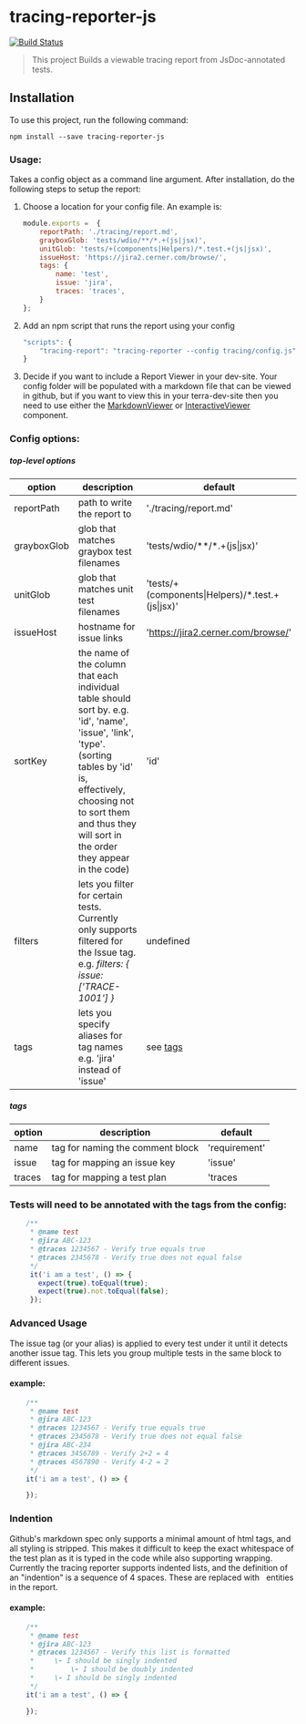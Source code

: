 # tracing-reporter-js


[![Build Status](https://jenkins.cerner.com/ion/job/medication-record/job/tracing-reporter-js/job/master/badge/icon)](https://jenkins.cerner.com/ion/job/medication-record/job/mar-js/job/master/)

> This project Builds a viewable tracing report from JsDoc-annotated tests.


## Installation

To use this project, run the following command:
```
npm install --save tracing-reporter-js
```

### Usage:
Takes a config object as a command line argument. After installation, do the following steps to setup the report:

1. Choose a location for your config file. An example is:

    ```javascript
    module.exports =  {
        reportPath: './tracing/report.md',
        grayboxGlob: 'tests/wdio/**/*.+(js|jsx)',
        unitGlob: 'tests/+(components|Helpers)/*.test.+(js|jsx)',
        issueHost: 'https://jira2.cerner.com/browse/',
        tags: {
            name: 'test',
            issue: 'jira',
            traces: 'traces',
        }
    };
    ```
2. Add an npm script that runs the report using your config

    ```javascript
    "scripts": {
        "tracing-report": "tracing-reporter --config tracing/config.js",
    }
    ```

3. Decide if you want to include a Report Viewer in your dev-site. Your config folder will be populated with a markdown file that can be viewed in github, but 
    if you want to view this in your terra-dev-site then you need to use either the [MarkdownViewer](./components/markdown-viewer) or [InteractiveViewer](./components/interactive-viewer) component.

### Config options:

##### top-level options
| option | description | default |
| --- | --- | --- |
| reportPath | path to write the report to | './tracing/report.md'
| grayboxGlob | glob that matches graybox test filenames | 'tests/wdio/**/*.+(js\|jsx)' |
| unitGlob | glob that matches unit test filenames | 'tests/+(components\|Helpers)/*.test.+(js\|jsx)' |
| issueHost | hostname for issue links | 'https://jira2.cerner.com/browse/' |
| sortKey | the name of the column that each individual table should sort by. e.g. 'id', 'name', 'issue', 'link', 'type'. (sorting tables by 'id' is, effectively, choosing not to sort them and thus they will sort in the order they appear in the code) | 'id' |
| filters | lets you filter for certain tests. Currently only supports filtered for the Issue tag. e.g. *filters: { issue: ['TRACE-1001'] }* | undefined
| tags | lets you specify aliases for tag names e.g. 'jira' instead of 'issue' | see [tags](#tags)

##### tags
| option | description | default |
| --- | --- | --- |
| name | tag for naming the comment block | 'requirement' |
| issue | tag for mapping an issue key | 'issue' |
| traces | tag for mapping a test plan | 'traces |


### Tests will need to be annotated with the tags from the config:

```javascript
    /**
     * @name test
     * @jira ABC-123
     * @traces 1234567 - Verify true equals true
     * @traces 2345678 - Verify true does not equal false
     */
     it('i am a test', () => {
       expect(true).toEqual(true);
       expect(true).not.toEqual(false);
     });
```

### Advanced Usage
The issue tag (or your alias) is applied to every test under it until it detects another issue tag. This lets you group multiple tests in the same block to different issues.

#### example:
```javascript
    /**
     * @name test
     * @jira ABC-123
     * @traces 1234567 - Verify true equals true
     * @traces 2345678 - Verify true does not equal false
     * @jira ABC-234
     * @traces 3456789 - Verify 2+2 = 4
     * @traces 4567890 - Verify 4-2 = 2
     */
    it('i am a test', () => {

    });
```

### Indention
Github's markdown spec only supports a minimal amount of html tags, and all styling is stripped. This makes it difficult to keep the exact whitespace of the test plan as it is typed in the code while also supporting wrapping. Currently the tracing reporter supports indented lists, and the definition of an "indention" is a sequence of 4 spaces. These are replaced with &nbsp; entities in the report. 

#### example:
```javascript
    /**
     * @name test
     * @jira ABC-123
     * @traces 1234567 - Verify this list is formatted
     *     \- I should be singly indented
     *         \- I should be doubly indented
     *     \- I should be singly indented
     */
    it('i am a test', () => {

    });
```